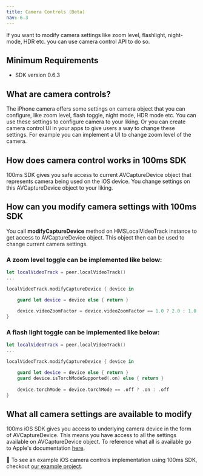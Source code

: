 ```yaml
---
title: Camera Controls (Beta)
nav: 6.3
---
```


If you want to modify camera settings like zoom level, flashlight, night-mode, HDR etc. you can use camera control API to do so.

## Minimum Requirements

-   SDK version 0.6.3

## What are camera controls?

The iPhone camera offers some settings on camera object that you can configure, like zoom level, flash toggle, night mode, HDR mode etc. You can use these settings to configure camera to your liking. Or you can create camera control UI in your apps to give users a way to change these settings. For example you can implement a UI to change zoom level of the camera.

## How does camera control works in 100ms SDK

100ms SDK gives you safe access to current AVCaptureDevice object that represents camera being used on the iOS device. You change settings on this AVCaptureDevice object to your liking.

## How can you modify camera settings with 100ms SDK

You call **modifyCaptureDevice** method on HMSLocalVideoTrack instance to get access to AVCaptureDevice object. This object then can be used to change current camera settings.

### A zoom level toggle can be implemented like below:

```swift
let localVideoTrack = peer.localVideoTrack()
...

localVideoTrack.modifyCaptureDevice { device in

    guard let device = device else { return }
    
    device.videoZoomFactor = device.videoZoomFactor == 1.0 ? 2.0 : 1.0
}
```

### A flash light toggle can be implemented like below:


```swift
let localVideoTrack = peer.localVideoTrack()
...

localVideoTrack.modifyCaptureDevice { device in

    guard let device = device else { return }
    guard device.isTorchModeSupported(.on) else { return }
    
    device.torchMode = device.torchMode == .off ? .on : .off
}
```

## What all camera settings are available to modify

100ms iOS SDK gives you access to underlying camera device in the form of AVCaptureDevice. This means you have access to all the settings available on AVCaptureDevice object. To reference what all is available go to Apple's documentation [here](https://developer.apple.com/documentation/avfoundation/avcapturedevice).

👀 To see an example iOS camera controls implementation using 100ms SDK, checkout [our example project](https://github.com/100mslive/100ms-ios-sdk/tree/main/Example).
